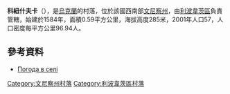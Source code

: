 {{coord|49|22|17|N|28|51|6|E|scale:30000|display=title}}

'''科紐什夫卡'''（{{lang-uk|Конюшівка}}），是[[烏克蘭|烏克蘭]]的村落，位於該國西南部[[文尼察州|文尼察州]]，由[[利波韋茨區|利波韋茨區]]負責管轄，始建於1584年，面積0.59平方公里，海拔高度285米，2001年人口57，人口密度每平方公里96.94人。

==參考資料==
* [http://weather.in.ua/ua/vinnickaja/11365 Погода в селі ]

[[Category:文尼察州村落|Category:文尼察州村落]]
[[Category:利波韋茨區村落|Category:利波韋茨區村落]]


{{Vinnytsia-geo-stub}}